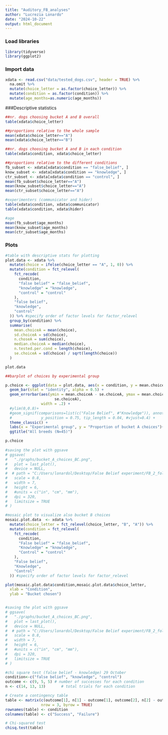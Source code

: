 ```yaml
---
title: "Auditory_FB_analyses"
author: "Lucrezia Lonardo"
date: "2024-10-22"
output: html_document
---
```

### Load libraries
```r
library(tidyverse)
library(ggplot2)
```

### Import data

```r
xdata <- read.csv("data/tested_dogs.csv", header = TRUE) %>% 
  na.omit %>% 
  mutate(choice_letter = as.factor(choice_letter)) %>% 
  mutate(condition = as.factor(condition)) %>% 
  mutate(age_months=as.numeric(age_months))
```

###Descriptive statistics
```r
##nr. dogs choosing bucket A and B overall
table(xdata$choice_letter)

##proportions relative to the whole sample
mean(xdata$choice_letter=="A")
mean(xdata$choice_letter=="B")

##nr. dogs choosing bucket A and B in each condition
table(xdata$condition, xdata$choice_letter)

##proportions relative to the different conditions
fb_subset <- xdata[xdata$condition == "false_belief", ]
know_subset <- xdata[xdata$condition == "knowledge", ]
ctr_subset <- xdata[xdata$condition == "control", ]
mean(fb_subset$choice_letter=="A")
mean(know_subset$choice_letter=="A")
mean(ctr_subset$choice_letter=="A")

#experimenters (communicator and hider)
table(xdata$condition, xdata$communicator)
table(xdata$condition, xdata$hider)

#age
mean(fb_subset$age_months)
mean(know_subset$age_months)
mean(ctr_subset$age_months)
```


### Plots


```r
#table with descriptive stats for plotting
plot.data <- xdata %>%
  mutate(choice = ifelse(choice_letter == "A", 1, 0)) %>%
  mutate(condition = fct_relevel(
    fct_recode(
      condition,
      "false belief" = "false_belief",
      "knowledge" = "knowledge",
      "control" = "control"
    ),
    "false belief",
    "knowledge",
    "control"
  )) %>% #specify order of factor levels for factor_relevel
  group_by(condition) %>%
  summarise(
    mean.choiceA = mean(choice),
    sd.choiceA = sd(choice),
    n.choseA = sum(choice),
    median.choiceA = median(choice),
    n.tested.per.cond = length(choice),
    se.choiceA = sd(choice) / sqrt(length(choice))
  )

plot.data

##barplot of choices by experimental group

p.choice <- ggplot(data = plot.data, aes(x = condition, y = mean.choiceA)) +
  geom_bar(stat = "identity", alpha = 0.5) +
  geom_errorbar(aes(ymin = mean.choiceA - se.choiceA, ymax = mean.choiceA + #error bars represent standard error
                      se.choiceA),
                width = .2) +
  #ylim(0,0.8)+
  #geom_signif(comparisons=list(c("False Belief", #"Knowledge")), annotations="*",
  #             y_position = 0.75, tip_length = 0.04, #vjust=0.4) +
  theme_classic() +
  labs(x = "Experimental group", y = "Proportion of bucket A choices")+
  ggtitle("All breeds (N=45)")

p.choice
 
#saving the plot with ggsave
# ggsave(
#   "./graphs/bucket_A_choices_BC.png",
#   plot = last_plot(),
#   device = NULL,
#  # path = "C:/Users/lonardol/Desktop/False Belief experiment/FB_2_follow_up/Graphs/Border Collies",
#   scale = 0.8,
#   width = 7,
#   height = 6,
#   #units = c("in", "cm", "mm"),
#   dpi = 320,
#   limitsize = TRUE
# )
```

```r
#mosaic plot to visualize also bucket B choices
mosaic.plot.data  <- xdata %>%
  mutate(choice_letter = fct_relevel(choice_letter, "B", "A")) %>%
  mutate(condition = fct_relevel(
    fct_recode(
      condition,
      "False belief" = "false_belief",
      "Knowledge" = "knowledge",
      "Control" = "control"
    ),
    "False belief",
    "Knowledge",
    "Control"
  )) #specify order of factor levels for factor_relevel

plot(mosaic.plot.data$condition,mosaic.plot.data$choice_letter,
  xlab = "Condition",
  ylab = "Bucket chosen")


#saving the plot with ggsave
# ggsave(
#   "./graphs/bucket_A_choices_BC.png",
#   plot = last_plot(),
#   device = NULL,
#  # path = "C:/Users/lonardol/Desktop/False Belief experiment/FB_2_follow_up/Graphs/Border Collies",
#   scale = 0.8,
#   width = 7,
#   height = 6,
#   #units = c("in", "cm", "mm"),
#   dpi = 320,
#   limitsize = TRUE
# )
```
```r
#chi square test (false belief - knowledge) 29 October
condition<-c("false belief", "knowledge", "control")
outcome <- c(9, 5, 5) # number of successes for each condition
n <- c(14, 13, 13)       # total trials for each condition

# Create a contingency table
table <- matrix(c(outcome[1], n[1] - outcome[1], outcome[2], n[2] - outcome[2], outcome[3], n[3] - outcome[3]), 
                nrow = 3, byrow = TRUE)
rownames(table) <- condition
colnames(table) <- c("Success", "Failure")

# Chi-squared test
chisq.test(table)
```


